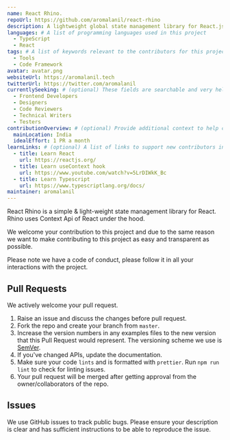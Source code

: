```yaml
---
name: React Rhino.
repoUrl: https://github.com/aromalanil/react-rhino
description: A lightweight global state management library for React.js
languages: # A list of programming languages used in this project
  - TypeScript
  - React
tags: # A list of keywords relevant to the contributors for this project
  - Tools
  - Code Framework
avatar: avatar.png
websiteUrl: https://aromalanil.tech
twitterUrl: https://twitter.com/aromalanil
currentlySeeking: # (optional) These fields are searchable and very helpful for contributors to match well with your project
  - Frontend Developers
  - Designers
  - Code Reviewers
  - Technical Writers
  - Testers
contributionOverview: # (optional) Provide additional context to help contributors match well with your project
  mainLocation: India
  idealEffort: 1 PR a month
learnLinks: # (optional) A list of links to support new contributors in learning about your project and tech stack and culture / community
  - title: Learn React
    url: https://reactjs.org/
  - title: Learn useContext hook
    url: https://www.youtube.com/watch?v=5LrDIWkK_Bc
  - title: Learn Typescript
    url: https://www.typescriptlang.org/docs/
maintainer: aromalanil
---
```


<!-- Divide your content into sections using our handy shortcodes. Each section is optional -->

<Overview>

React Rhino is a simple & light-weight state management library for React. Rhino uses Context Api of React under the hood.

</Overview>

<Contributing>

We welcome your contribution to this project and due to the same reason we want to make contributing to this project as easy and transparent as possible.

Please note we have a code of conduct, please follow it in all your interactions with the project.

## Pull Requests
We actively welcome your pull request.

1. Raise an issue and discuss the changes before pull request.
1. Fork the repo and create your branch from `master`.
1. Increase the version numbers in any examples files to the new version that this Pull Request would represent. The versioning scheme we use is [SemVer](http://semver.org/).
1. If you've changed APIs, update the documentation.
1. Make sure your code `lints` and is formatted with `prettier`. Run `npm run lint` to check for linting issues.
1. Your pull request will be merged after getting approval from the owner/collaborators of the repo.

## Issues
We use GitHub issues to track public bugs. Please ensure your description is clear and has sufficient instructions to be able to reproduce the issue.

</Contributing>